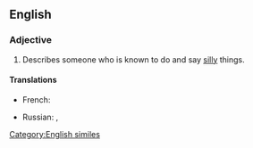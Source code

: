 ==English==

===Adjective===
{{en-adj|-|head=[[daft]] as a [[brush]]}}

# Describes someone who is known to do and say [[silly]] things.

====Translations====
{{trans-top|silly}}
* French: {{t+|fr|con comme un balai}} {{qualifier|vulgar}}
{{trans-mid}}
* Russian: {{t|ru|тупой, как пробка|sc=Cyrl}}, {{t|ru|тупой, как валенок|sc=Cyrl}}
{{trans-bottom}}

[[Category:English similes]]